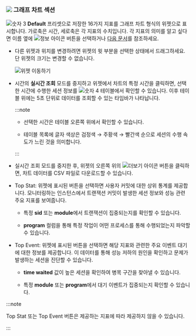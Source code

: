 ### ![](/img/number-02.png) 그래프 차트 섹션

![숫자 3](/img/number-03.png) **Default** 프리셋으로 저장한 16가지 지표를 그래프 차트 형식의 위젯으로 표시합니다. 가로축은 시간, 세로축은 각 지표의 수치입니다. 각 지표의 의미를 알고 싶다면 이름 옆에 ![정보 아이콘](/img/ic-info-circle.svg) 버튼을 선택하거나 [다음 문서](metrics-data-list)를 참조하세요.

* 다른 위젯과 위치를 변경하려면 위젯의 윗 부분을 선택한 상태에서 드래그하세요. 단 위젯의 크기는 변경할 수 없습니다.

  ![위젯 이동하기](/img/db-dashboard-move-widget.png)

* 시간의 **실시간 조회** 모드를 중지하고 위젯에서 차트의 특정 시간을 클릭하면, 선택한 시간에 수행한 세션 정보를 ![숫자 4](/img/number-04.png) <Cmdname sid="active_sessions" className="uitext" /> 테이블에서 확인할 수 있습니다. 이후 <Cmdname sid="active_sessions" className="uitext" /> 테이블 위에는 5초 단위로 데이터를 조회할 수 있는 타임바가 나타납니다.

  :::note

  * 선택한 시간은 <Cmdname sid="active_sessions" className="uitext" /> 테이블 오른쪽 위에서 확인할 수 있습니다.

  * <Cmdname sid="active_sessions" className="uitext" />  테이블 목록에 글자 색상은 검정색 → <span class='slow'>주황색</span> → <span class='vslow'>빨간색</span> 순으로 세션의 수행 속도가 느린 것을 의미합니다.

  :::

* 실시간 조회 모드를 중지한 후, 위젯의 오른쪽 위의 ![더보기 아이콘](/img/ico-more.svg) 버튼을 클릭하면, 차트 데이터를 CSV 파일로 다운로드할 수 있습니다.

<InDoc product="oracle,oracle-pro">

* <UI>Top Stat</UI>: 위젯에 표시된 버튼을 선택하면 사용자 커밋에 대한 상위 통계를 제공합니다. 모니터링하는 인스턴스에서 트랜잭션 커밋이 발생한 세션 정보와 성능 관련 주요 지표를 보여줍니다. 

  * 특정 **sid** 또는 **module**에서 트랜잭션이 집중되는지를 확인할 수 있습니다.

  * **program** 컬럼을 통해 특정 작업이 어떤 프로세스를 통해 수행되었는지 파악할 수 있습니다.

* <UI>Top Event</UI>: 위젯에 표시된 버튼을 선택하면 해당 지표와 관련한 주요 이벤트 대기에 대한 정보를 제공합니다. 이 데이터를 통해 성능 저하의 원인을 확인하고 문제가 발생하는 세션을 진단할 수 있습니다.

  * **time waited** 값이 높은 세션을 확인하여 병목 구간을 찾아낼 수 있습니다.

  * 특정 **module** 또는 **program**에서 대기 이벤트가 집중되는지 확인할 수 있습니다.

:::note

<UI>Top Stat</UI> 또는 <UI>Top Event</UI> 버튼은 제공하는 지표에 따라 제공하지 않을 수 있습니다.

:::

</InDoc>